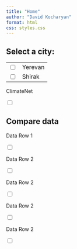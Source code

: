 ```yaml
---
title: "Home"
author: "David Kocharyan"
format: html
css: styles.css
---
```


::: sidebar
<aside class="sidebar">
    <h2>Select a city:</h2>
    <table>
        <tr>
            <td><input type="checkbox" id="yerevan" name="city" value="yerevan"></td>
            <td><label for="yerevan">Yerevan</label></td>
        </tr>
        <tr>
            <td><input type="checkbox" id="shirak" name="city" value="shirak"></td>
            <td><label for="shirak">Shirak</label></td>
        </tr>
        <!-- Add more rows as needed -->
    </table>
</aside>

:::

::: main-content
::: climatenet-title
<p>ClimateNet</p>
<input type="checkbox">   
:::

::: compare-section
<h2>Compare data</h2>

::: data-rows
::: data-row
    
<p>Data Row 1</p>
<input type="checkbox">
:::
::: data-row
<p>Data Row 2</p>
<input type="checkbox">
:::
::: data-row
<p>Data Row 2</p>
<input type="checkbox">
:::
::: data-row
<p>Data Row 2</p>
<input type="checkbox">
::: 
::: data-row
<p>Data Row 2</p>
<input type="checkbox">
:::

<!-- Add more data rows as needed -->
:::
:::
:::


